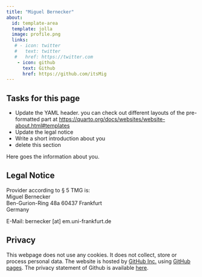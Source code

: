```yaml
---
title: "Miguel Bernecker"
about:
  id: template-area
  template: jolla
  image: profile.png
  links:
   # - icon: twitter
   #   text: twitter
   #   href: https://twitter.com
    - icon: github
      text: Github
      href: https://github.com/itsMig
---
```


## Tasks for this page

* Update the YAML header. you can check out different layouts of the pre-formatted part at <https://quarto.org/docs/websites/website-about.html#templates>
* Update the legal notice
* Write a short introduction about you
* delete this section


:::{#template-area}

Here goes the information about you. 

:::

## Legal Notice

Provider according to § 5 TMG is:  
Miguel Bernecker  
Ben-Gurion-Ring 48a
60437 Frankfurt  
Germany  


E-Mail: bernecker [at] em.uni-frankfurt.de

## Privacy

This webpage does not use any cookies. It does not collect, store or process personal data. The website is hosted by [GitHub Inc.](https://github.com/) using [GitHub pages](https://docs.github.com/en/pages/getting-started-with-github-pages/about-github-pages). The privacy statement of Github is available [here](https://docs.github.com/en/site-policy/privacy-policies/github-privacy-statement){target="_blank"}. 
